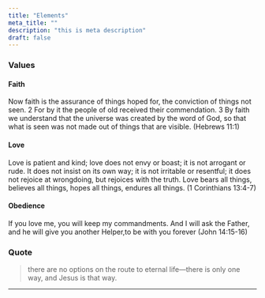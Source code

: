 ```yaml
---
title: "Elements"
meta_title: ""
description: "this is meta description"
draft: false
---
```


### Values

#### Faith

Now faith is the assurance of things hoped for, the conviction of things not seen. 2 For by it the people of old received their commendation. 3 By faith we understand that the universe was created by the word of God, so that what is seen was not made out of things that are visible. (Hebrews 11:1)

#### Love

Love is patient and kind; love does not envy or boast; it is not arrogant or rude. It does not insist on its own way; it is not irritable or resentful; it does not rejoice at wrongdoing, but rejoices with the truth. Love bears all things, believes all things, hopes all things, endures all things. (1 Corinthians 13:4-7)

#### Obedience

If you love me, you will keep my commandments. And I will ask the Father, and he will give you another Helper,to be with you forever (John 14:15-16)

### Quote

> there are no options on the route to eternal life—there is only one way, and Jesus is that way.

---
